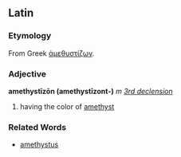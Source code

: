 ==Latin==
===Etymology===
From Greek [[ἀμεθυστίζων]].
===Adjective===
'''amethystīzōn (amethystīzont-)''' ''m'' ''[[Wiktionary Appendix:Latin third declension|3rd declension]]''

#having the color of [[amethyst]]
===Related Words===
*[[amethystus]]